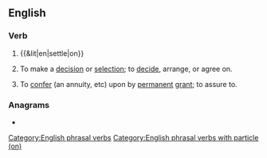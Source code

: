 ==English==

===Verb===
{{en-verb|settles on|settling on|settled on}}

# {{&lit|en|settle|on}}
#: {{ux|en|The grounds '''settled on''' the bottom of the pot.}}
# To make a [[decision]] or [[selection]]; to [[decide]], arrange, or agree on.
#: {{ux|en|He looked at all the colors for a long time before finally '''settling on''' a sage green.}}
#: {{ux|en|'''settle on''' a plan}}
# To [[confer]] (an annuity, etc) upon by [[permanent]] [[grant]]; to assure to. {{q|Compare {{m|en|settle||formally, legally secure}}.}}

===Anagrams===
* {{anagrams|en|a=eelnostt|Nolettes|notelets}}

[[Category:English phrasal verbs]]
[[Category:English phrasal verbs with particle (on)]]